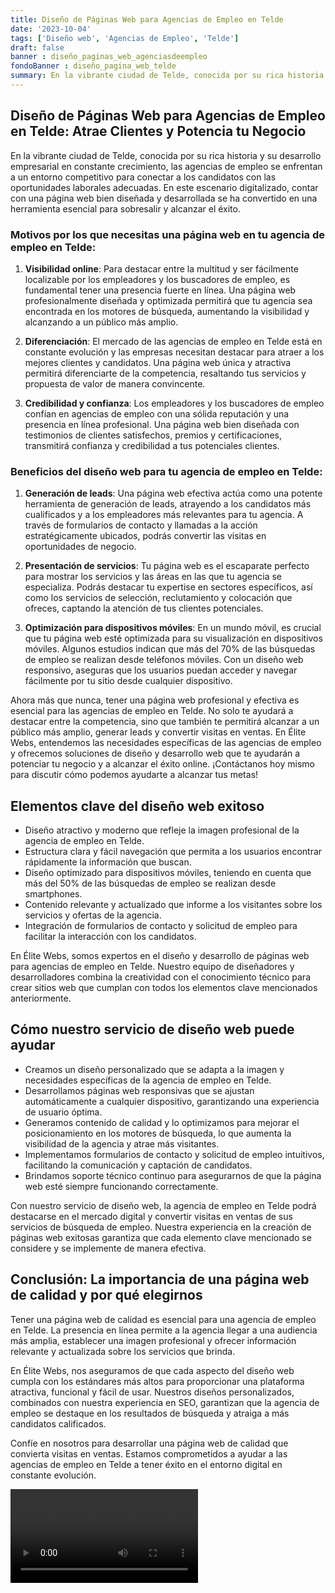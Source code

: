 ```yaml
---
title: Diseño de Páginas Web para Agencias de Empleo en Telde
date: '2023-10-04'
tags: ['Diseño web', 'Agencias de Empleo', 'Telde']
draft: false
banner : diseño_paginas_web_agenciasdeempleo
fondoBanner : diseño_pagina_web_telde
summary: En la vibrante ciudad de Telde, conocida por su rica historia y su desarrollo empresarial en constante crecimiento, las agencias de empleo se enfrentan a un entorno competitivo para conectar a los candidatos con las oportunidades laborales adecuadas. En este escenario digitalizado, contar con una página web bien diseñada y desarrollada se ha convertido en una herramienta esencial para sobresalir y alcanzar el éxito.
---
```


## Diseño de Páginas Web para Agencias de Empleo en Telde: Atrae Clientes y Potencia tu Negocio

En la vibrante ciudad de Telde, conocida por su rica historia y su desarrollo empresarial en constante crecimiento, las agencias de empleo se enfrentan a un entorno competitivo para conectar a los candidatos con las oportunidades laborales adecuadas. En este escenario digitalizado, contar con una página web bien diseñada y desarrollada se ha convertido en una herramienta esencial para sobresalir y alcanzar el éxito.

### Motivos por los que necesitas una página web en tu agencia de empleo en Telde:

1. **Visibilidad online**: Para destacar entre la multitud y ser fácilmente localizable por los empleadores y los buscadores de empleo, es fundamental tener una presencia fuerte en línea. Una página web profesionalmente diseñada y optimizada permitirá que tu agencia sea encontrada en los motores de búsqueda, aumentando la visibilidad y alcanzando a un público más amplio.

2. **Diferenciación**: El mercado de las agencias de empleo en Telde está en constante evolución y las empresas necesitan destacar para atraer a los mejores clientes y candidatos. Una página web única y atractiva permitirá diferenciarte de la competencia, resaltando tus servicios y propuesta de valor de manera convincente.

3. **Credibilidad y confianza**: Los empleadores y los buscadores de empleo confían en agencias de empleo con una sólida reputación y una presencia en línea profesional. Una página web bien diseñada con testimonios de clientes satisfechos, premios y certificaciones, transmitirá confianza y credibilidad a tus potenciales clientes.

### Beneficios del diseño web para tu agencia de empleo en Telde:

1. **Generación de leads**: Una página web efectiva actúa como una potente herramienta de generación de leads, atrayendo a los candidatos más cualificados y a los empleadores más relevantes para tu agencia. A través de formularios de contacto y llamadas a la acción estratégicamente ubicados, podrás convertir las visitas en oportunidades de negocio.

2. **Presentación de servicios**: Tu página web es el escaparate perfecto para mostrar los servicios y las áreas en las que tu agencia se especializa. Podrás destacar tu expertise en sectores específicos, así como los servicios de selección, reclutamiento y colocación que ofreces, captando la atención de tus clientes potenciales.

3. **Optimización para dispositivos móviles**: En un mundo móvil, es crucial que tu página web esté optimizada para su visualización en dispositivos móviles. Algunos estudios indican que más del 70% de las búsquedas de empleo se realizan desde teléfonos móviles. Con un diseño web responsivo, aseguras que los usuarios puedan acceder y navegar fácilmente por tu sitio desde cualquier dispositivo.

Ahora más que nunca, tener una página web profesional y efectiva es esencial para las agencias de empleo en Telde. No solo te ayudará a destacar entre la competencia, sino que también te permitirá alcanzar a un público más amplio, generar leads y convertir visitas en ventas. En Élite Webs, entendemos las necesidades específicas de las agencias de empleo y ofrecemos soluciones de diseño y desarrollo web que te ayudarán a potenciar tu negocio y a alcanzar el éxito online. ¡Contáctanos hoy mismo para discutir cómo podemos ayudarte a alcanzar tus metas!

<GifSeo />

<Cta />

## Elementos clave del diseño web exitoso

- Diseño atractivo y moderno que refleje la imagen profesional de la agencia de empleo en Telde.
- Estructura clara y fácil navegación que permita a los usuarios encontrar rápidamente la información que buscan.
- Diseño optimizado para dispositivos móviles, teniendo en cuenta que más del 50% de las búsquedas de empleo se realizan desde smartphones.
- Contenido relevante y actualizado que informe a los visitantes sobre los servicios y ofertas de la agencia.
- Integración de formularios de contacto y solicitud de empleo para facilitar la interacción con los candidatos.

En Élite Webs, somos expertos en el diseño y desarrollo de páginas web para agencias de empleo en Telde. Nuestro equipo de diseñadores y desarrolladores combina la creatividad con el conocimiento técnico para crear sitios web que cumplan con todos los elementos clave mencionados anteriormente.

## Cómo nuestro servicio de diseño web puede ayudar

- Creamos un diseño personalizado que se adapta a la imagen y necesidades específicas de la agencia de empleo en Telde.
- Desarrollamos páginas web responsivas que se ajustan automáticamente a cualquier dispositivo, garantizando una experiencia de usuario óptima.
- Generamos contenido de calidad y lo optimizamos para mejorar el posicionamiento en los motores de búsqueda, lo que aumenta la visibilidad de la agencia y atrae más visitantes.
- Implementamos formularios de contacto y solicitud de empleo intuitivos, facilitando la comunicación y captación de candidatos.
- Brindamos soporte técnico continuo para asegurarnos de que la página web esté siempre funcionando correctamente.

Con nuestro servicio de diseño web, la agencia de empleo en Telde podrá destacarse en el mercado digital y convertir visitas en ventas de sus servicios de búsqueda de empleo. Nuestra experiencia en la creación de páginas web exitosas garantiza que cada elemento clave mencionado se considere y se implemente de manera efectiva.

## Conclusión: La importancia de una página web de calidad y por qué elegirnos

Tener una página web de calidad es esencial para una agencia de empleo en Telde. La presencia en línea permite a la agencia llegar a una audiencia más amplia, establecer una imagen profesional y ofrecer información relevante y actualizada sobre los servicios que brinda.

En Élite Webs, nos aseguramos de que cada aspecto del diseño web cumpla con los estándares más altos para proporcionar una plataforma atractiva, funcional y fácil de usar. Nuestros diseños personalizados, combinados con nuestra experiencia en SEO, garantizan que la agencia de empleo se destaque en los resultados de búsqueda y atraiga a más candidatos calificados.

Confíe en nosotros para desarrollar una página web de calidad que convierta visitas en ventas. Estamos comprometidos a ayudar a las agencias de empleo en Telde a tener éxito en el entorno digital en constante evolución.

<Video />

<CtaBot job='Agencias de Empleo' city='Telde'/>

<Gmaps query='Telde+españa+maps' />